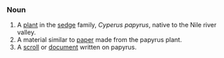 ===Noun===
#A [[plant]] in the [[sedge]] family, ''Cyperus papyrus'', native to the Nile river valley.
#A material similar to [[paper]] made from the papyrus plant.
#A [[scroll]] or [[document]] written on papyrus.